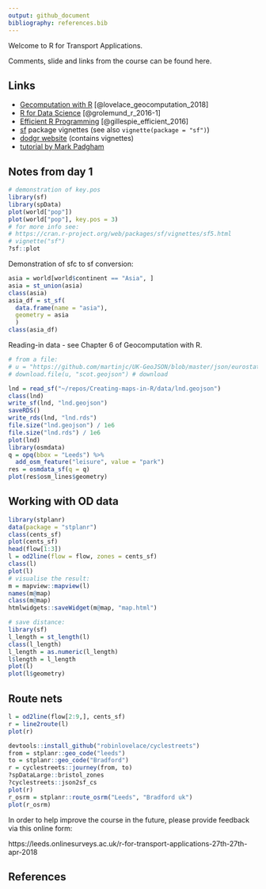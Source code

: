 ```yaml
---
output: github_document
bibliography: references.bib
---
```


Welcome to R for Transport Applications. 

Comments, slide and links from the course can be found here.

## Links

- [Gecomputation with R](http://geocompr.robinlovelace.net/) [@lovelace_geocomputation_2018]
- [R for Data Science](http://r4ds.had.co.nz/) [@grolemund_r_2016-1]
- [Efficient R Programming](https://csgillespie.github.io/efficientR/) [@gillespie_efficient_2016]
- [sf](https://cran.r-project.org/web/packages/sf/vignettes/) package vignettes (see also `vignette(package = "sf")`)
- [dodgr website](https://atfutures.github.io/dodgr/) (contains vignettes)
- [tutorial by Mark Padgham](https://github.com/mpadge/r4trans-april18/blob/master/bristol.Rmd)

## Notes from day 1

```r
# demonstration of key.pos
library(sf)
library(spData)
plot(world["pop"])
plot(world["pop"], key.pos = 3)
# for more info see:
# https://cran.r-project.org/web/packages/sf/vignettes/sf5.html
# vignette("sf")
?sf::plot
```

Demonstration of sfc to sf conversion:

```r
asia = world[world$continent == "Asia", ]
asia = st_union(asia)
class(asia)
asia_df = st_sf(
  data.frame(name = "asia"),
  geometry = asia
  )
class(asia_df)
```

Reading-in data - see Chapter 6 of Geocomputation with R.

```r
# from a file:
# u = "https://github.com/martinjc/UK-GeoJSON/blob/master/json/eurostat/sco/topo_nuts2.json"
# download.file(u, "scot.geojson") # download
```

```r
lnd = read_sf("~/repos/Creating-maps-in-R/data/lnd.geojson")
class(lnd)
write_sf(lnd, "lnd.geojson")
saveRDS()
write_rds(lnd, "lnd.rds")
file.size("lnd.geojson") / 1e6
file.size("lnd.rds") / 1e6
plot(lnd)
library(osmdata)
q = opq(bbox = "Leeds") %>% 
  add_osm_feature("leisure", value = "park")
res = osmdata_sf(q = q)
plot(res$osm_lines$geometry)
```

## Working with OD data



```r
library(stplanr)
data(package = "stplanr")
class(cents_sf)
plot(cents_sf)
head(flow[1:3])
l = od2line(flow = flow, zones = cents_sf)
class(l)
plot(l)
# visualise the result:
m = mapview::mapview(l)
names(m@map)
class(m@map)
htmlwidgets::saveWidget(m@map, "map.html")

# save distance:
library(sf)
l_length = st_length(l)
class(l_length)
l_length = as.numeric(l_length)
l$length = l_length
plot(l)
plot(l$geometry)
```

## Route nets

```r
l = od2line(flow[2:9,], cents_sf)
r = line2route(l)
plot(r)

devtools::install_github("robinlovelace/cyclestreets")
from = stplanr::geo_code("leeds")
to = stplanr::geo_code("Bradford")
r = cyclestreets::journey(from, to)
?spDataLarge::bristol_zones
?cyclestreets::json2sf_cs
plot(r)
r_osrm = stplanr::route_osrm("Leeds", "Bradford uk")
plot(r_osrm)
```


In order to help improve the course in the future, please provide feedback via this online form:

https://leeds.onlinesurveys.ac.uk/r-for-transport-applications-27th-27th-apr-2018

## References
